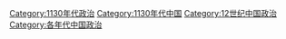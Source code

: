 [[Category:1130年代政治|Category:1130年代政治]]
[[Category:1130年代中国|Category:1130年代中国]]
[[Category:12世纪中国政治|Category:12世纪中国政治]]
[[Category:各年代中国政治|Category:各年代中国政治]]